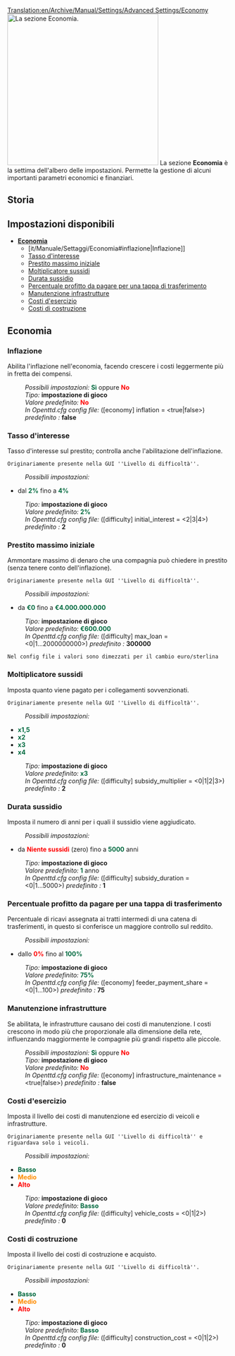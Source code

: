 [[Translation:en/Archive/Manual/Settings/Advanced Settings/Economy]]
{{it/Manuale/Menu}}
{{it/Manuale/Settaggi/MenuImp}}
[[File:it/Manuale/Impostazioni economia.png|thumb|343px|right|La sezione ''Economia''.]]
La sezione '''Economia''' è la settima dell'albero delle impostazioni. Permette la gestione di alcuni importanti parametri economici e finanziari.
==Storia==
==Impostazioni disponibili==
*[[it/Manuale/Settaggi/Economia#economia|'''Economia''']]
**[it/Manuale/Settaggi/Economia#inflazione|Inflazione]]
**[[it/Manuale/Settaggi/Economia#tasso-d-interesse|Tasso d'interesse]]
**[[it/Manuale/Settaggi/Economia#prestito-massimo-iniziale|Prestito massimo iniziale]]
**[[it/Manuale/Settaggi/Economia#moltiplicatore-sussidi|Moltiplicatore sussidi]]
**[[it/Manuale/Settaggi/Economia#durata-sussidio|Durata sussidio]]
**[[it/Manuale/Settaggi/Economia#percentuale-profitto-da-pagare-per-una-tappa-di-trasferimento|Percentuale profitto da pagare per una tappa di trasferimento]]
**[[it/Manuale/Settaggi/Economia#manutenzione-infrastrutture|Manutenzione infrastrutture]]
**[[it/Manuale/Settaggi/Economia#costi-d-esercizio|Costi d'esercizio]]
**[[it/Manuale/Settaggi/Economia#costi-di-costruzione|Costi di costruzione]] 

==Economia==
===Inflazione===
{{it/Funzione|0.2|float=right|text=(dalla [[en/Archive/OpenTTD/OpenTTD 0.2.0|0.2.0]])}}
Abilita l'inflazione nell'economia, facendo crescere i costi leggermente più in fretta dei compensi.
:''Possibili impostazioni:'' <span style="color:#00693E">'''Sì'''</span> oppure <span style="color:red">'''No'''</span> 
:''Tipo:'' '''impostazione di gioco''' 
:''Valore predefinito:'' <span style="color:red">'''No'''</span>
:''In Openttd.cfg config file:'' ([economy] inflation = <true|false>) ''predefinito :'' '''false'''
{{en/-}}
===Tasso d'interesse===
{{it/Funzione|0.2|float=right|text=(dalla [[en/Archive/OpenTTD/OpenTTD 0.2.0|0.2.0]])}}
Tasso d'interesse sul prestito; controlla anche l'abilitazione dell'inflazione.
<pre style="width: 50%">Originariamente presente nella GUI ''Livello di difficoltà''.</pre>
:''Possibili impostazioni:''
*dal <span style="color:#00693E">'''2%'''</span> fino a <span style="color:#00693E">'''4%'''</span>
:''Tipo:'' '''impostazione di gioco''' 
:''Valore predefinito:'' <span style="color:#00693E">'''2%'''</span>
:''In Openttd.cfg config file:'' ([difficulty] initial_interest = <2|3|4>) ''predefinito :'' '''2'''
{{en/-}}
===Prestito massimo iniziale===
{{it/Funzione|0.2|float=right|text=(dalla [[en/Archive/OpenTTD/OpenTTD 0.2.0|0.2.0]])}}
Ammontare massimo di denaro che una compagnia può chiedere in prestito (senza tenere conto dell'inflazione).
<pre style="width: 50%">Originariamente presente nella GUI ''Livello di difficoltà''.</pre>
:''Possibili impostazioni:''
*da <span style="color:#00693E">'''&euro;0'''</span> fino a <span style="color:#00693E">'''&euro;4.000.000.000'''</span>
:''Tipo:'' '''impostazione di gioco''' 
:''Valore predefinito:'' <span style="color:#00693E">'''&euro;600.000'''</span>
:''In Openttd.cfg config file:'' ([difficulty] max_loan = <0|1...2000000000>) ''predefinito :'' '''300000'''
<pre style="width: 50%">Nel config file i valori sono dimezzati per il cambio euro/sterlina</pre>
{{en/-}}
===Moltiplicatore sussidi===
{{it/Funzione|0.2|float=right|text=(dalla [[en/Archive/OpenTTD/OpenTTD 0.2.0|0.2.0]])}}
Imposta quanto viene pagato per i collegamenti sovvenzionati.
<pre style="width: 50%">Originariamente presente nella GUI ''Livello di difficoltà''.</pre>
:''Possibili impostazioni:''
*<span style="color:#00693E">'''x1,5'''</span>
*<span style="color:#00693E">'''x2'''</span>
*<span style="color:#00693E">'''x3'''</span>
*<span style="color:#00693E">'''x4'''</span>
:''Tipo:'' '''impostazione di gioco''' 
:''Valore predefinito:'' <span style="color:#00693E">'''x3'''</span>
:''In Openttd.cfg config file:'' ([difficulty] subsidy_multiplier = <0|1|2|3>) ''predefinito :'' '''2'''
{{en/-}}
===Durata sussidio===
{{it/Funzione|12.0|float=right|text=(dalla 12.0-beta1 #9081)}}
Imposta il numero di anni per i quali il sussidio viene aggiudicato.
:''Possibili impostazioni:''
*da <span style="color:red">'''Niente sussidi'''</span> (zero) fino a <span style="color:#00693E">'''5000'''</span> anni
:''Tipo:'' '''impostazione di gioco''' 
:''Valore predefinito:'' <span style="color:#00693E">'''1'''</span> anno
:''In Openttd.cfg config file:'' ([difficulty] subsidy_duration = <0|1...5000>) ''predefinito :'' '''1'''
{{en/-}}
===Percentuale profitto da pagare per una tappa di trasferimento===
{{it/Funzione|12.0|float=right|text=(dalla [[en/Archive/OpenTTD/OpenTTD 1.0.0#1-0-0-beta2-2010-01-05|1.0.0-beta2]] r18703)}}
Percentuale di ricavi assegnata ai tratti intermedi di una catena di trasferimenti, in questo si conferisce un maggiore controllo sul reddito.
:''Possibili impostazioni:''
*dallo <span style="color:red">'''0%'''</span> fino al <span style="color:#00693E">'''100%'''</span>
:''Tipo:'' '''impostazione di gioco''' 
:''Valore predefinito:'' <span style="color:#00693E">'''75%'''</span>
:''In Openttd.cfg config file:'' ([economy] feeder_payment_share = <0|1...100>) ''predefinito :'' '''75'''
{{en/-}}
===Manutenzione infrastrutture===
{{it/Funzione|1.2|float=right|text=(dalla [[en/Archive/OpenTTD/OpenTTD 1.2.0#1-2-0-beta1-2011-12-24|1.2.0-beta1]] r23415)}}
Se abilitata, le infrastrutture causano dei costi di manutenzione. I costi crescono in modo più che proporzionale alla dimensione della rete, influenzando maggiormente le compagnie più grandi rispetto alle piccole.
:''Possibili impostazioni:'' <span style="color:#00693E">'''Sì'''</span> oppure <span style="color:red">'''No'''</span> 
:''Tipo:'' '''impostazione di gioco''' 
:''Valore predefinito:'' <span style="color:red">'''No'''</span>
:''In Openttd.cfg config file:'' ([economy] infrastructure_maintenance = <true|false>) ''predefinito :'' '''false'''
{{en/-}}
===Costi d'esercizio===
{{it/Funzione|0.2|float=right|text=(dalla [[en/Archive/OpenTTD/OpenTTD 0.2.0|0.2.0]])}}
Imposta il livello dei costi di manutenzione ed esercizio di veicoli e infrastrutture.
<pre style="width: 50%">Originariamente presente nella GUI ''Livello di difficoltà'' e riguardava solo i veicoli.</pre>
:''Possibili impostazioni:''
*<span style="color:#00693E">'''Basso'''</span>
*<span style="color:darkorange">'''Medio'''</span>
*<span style="color:red">'''Alto'''</span>
:''Tipo:'' '''impostazione di gioco''' 
:''Valore predefinito:'' <span style="color:#00693E">'''Basso'''</span>
:''In Openttd.cfg config file:'' ([difficulty] vehicle_costs = <0|1|2>) ''predefinito :'' '''0'''
{{en/-}}
===Costi di costruzione===
{{it/Funzione|0.2|float=right|text=(dalla [[en/Archive/OpenTTD/OpenTTD 0.2.0|0.2.0]])}}
Imposta il livello dei costi di costruzione e acquisto.
<pre style="width: 50%">Originariamente presente nella GUI ''Livello di difficoltà''.</pre>
:''Possibili impostazioni:''
*<span style="color:#00693E">'''Basso'''</span>
*<span style="color:darkorange">'''Medio'''</span>
*<span style="color:red">'''Alto'''</span>
:''Tipo:'' '''impostazione di gioco''' 
:''Valore predefinito:'' <span style="color:#00693E">'''Basso'''</span>
:''In Openttd.cfg config file:'' ([difficulty] construction_cost = <0|1|2>) ''predefinito :'' '''0'''
{{en/-}}
